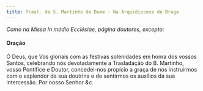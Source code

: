 ```yaml
---
title: Trasl. de S. Martinho de Dume - Na Arquidiocese de Braga
---
```


<em>Como na Missa In médio Ecclésiae, página doutores, excepto:</em>

<h4 class="text-center">Oração</h4>
<div class="container-fluid">
  <div class="row">
    <div class="col-6 dropcaps text-justify"></div>
    <div class="col-6 dropcaps text-justify">
      Ó Deus, que Vos gloriais com as festivas solenidades em honra dos vossos
      Santos, celebrando nós devotadamente a Trasladação do B. Martinho, vosso
      Pontífice e Doutor, concedei-nos propício a graça de nos instruirmos com o
      esplendor da sua doutrina e de sentirmos os auxílios da sua intercessão.
      Por nosso Senhor <em>&c.</em>
    </div>
</div>
